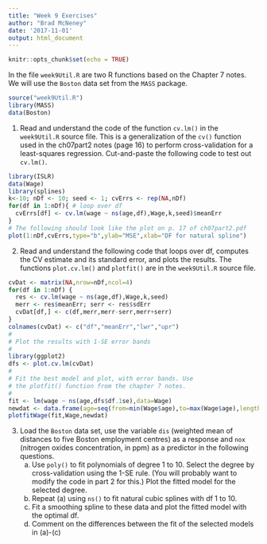 ```yaml
---
title: "Week 9 Exercises"
author: "Brad McNeney"
date: '2017-11-01'
output: html_document
---
```


```r
knitr::opts_chunk$set(echo = TRUE)
```

In the file `week9Util.R` are two R functions 
based on the Chapter 7 notes. We will use
the `Boston` data set from the `MASS` package.

```r
source("week9Util.R")
library(MASS)
data(Boston)
```


1. Read and understand the code of the function
`cv.lm()` in the `week9Util.R` source file.
This is a generalization 
of the `cv()` function used in the ch07part2 notes (page 16)
to perform cross-validation for a least-squares regression.
Cut-and-paste the following code to test out `cv.lm()`.

```r
library(ISLR)
data(Wage)
library(splines)
k<-10; nDf <- 10; seed <- 1; cvErrs <- rep(NA,nDf) 
for(df in 1:nDf){ # loop over df
  cvErrs[df] <- cv.lm(wage ~ ns(age,df),Wage,k,seed)$meanErr
}
# The following should look like the plot on p. 17 of ch07part2.pdf
plot(1:nDf,cvErrs,type="b",ylab="MSE",xlab="DF for natural spline") 
```

2. Read and understand the following code that 
loops over df, computes the CV estimate and 
its standard error, and plots the results.
The functions `plot.cv.lm()` and `plotfit()` are in the 
`week9Util.R` source file.

```r
cvDat <- matrix(NA,nrow=nDf,ncol=4)
for(df in 1:nDf) {
  res <- cv.lm(wage ~ ns(age,df),Wage,k,seed)
  merr <- res$meanErr; serr <- res$sdErr
  cvDat[df,] <- c(df,merr,merr-serr,merr+serr)
}
colnames(cvDat) <- c("df","meanErr","lwr","upr")
#
# Plot the results with 1-SE error bands
#
library(ggplot2)
dfs <- plot.cv.lm(cvDat)
#
# Fit the best model and plot, with error bands. Use
# the plotfit() function from the chapter 7 notes.
#
fit <- lm(wage ~ ns(age,dfs$df.1se),data=Wage)
newdat <- data.frame(age=seq(from=min(Wage$age),to=max(Wage$age),length=100))
plotfitWage(fit,Wage,newdat)
```

3. Load the `Boston` data set, use the variable `dis`
(weighted mean of distances to five Boston employment centres) 
as a response 
and `nox` (nitrogen oxides concentration, in ppm) as
a predictor
in the following questions.
    (a) Use `poly()` to fit polynomials of degree
    1 to 10. Select the degree by cross-validation 
    using the 1-SE rule. (You will probably want to 
    modify the code in part 2 for this.)
    Plot the fitted model for
    the selected degree.
    (b) Repeat (a) using `ns()` to fit natural cubic splines with
    df 1 to 10. 
    (c) Fit a smoothing spline to these data and 
    plot the fitted model with the optimal df.
    (d) Comment on the differences between the fit of the
    selected models in (a)-(c)
    
